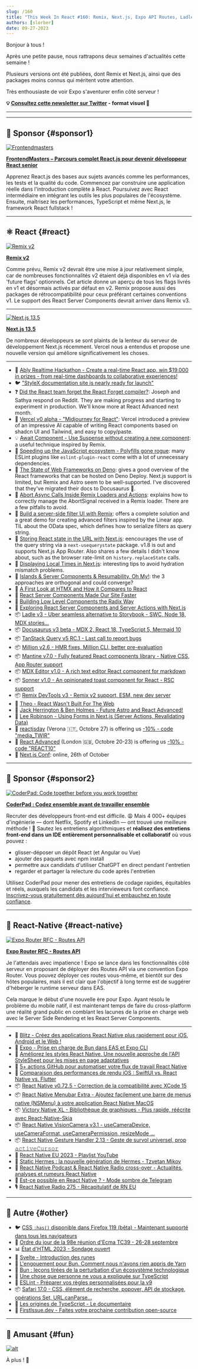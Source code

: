 ```yaml
---
slug: /160
title: "This Week In React #160: Remix, Next.js, Expo API Routes, Ladle, MDXEditor, Sonner, Docusaurus, AbortController, Query String, Menubar, VisionCamera, Victory Native XL, Bun, ESLint, TC39..."
authors: [slorber]
date: 09-27-2023
---
```


Bonjour à tous !

Après une petite pause, nous rattrapons deux semaines d'actualités cette semaine !

Plusieurs versions ont été publiées, dont Remix et Next.js, ainsi que des packages moins connus qui méritent votre attention.

Très enthousiaste de voir Expo s'aventurer enfin côté serveur !

<!-- truncate -->

**💡 [Consultez cette newsletter sur Twitter](https://slo.im/thread) - format visuel 🎨**

---


<Support />

---

## 💸 Sponsor {#sponsor1}

[![Frontendmasters](/emails/issues/158/frontendmasters.jpg)](https://frontendmasters.com/learn/react/?utm_source=newsletter&utm_medium=thisweekinreact&utm_campaign=reactpath)

**[FrontendMasters – Parcours complet React.js pour devenir développeur React senior](https://frontendmasters.com/learn/react/?utm_source=newsletter&utm_medium=thisweekinreact&utm_campaign=reactpath)**

Apprenez React.js des bases aux sujets avancés comme les performances, les tests et la qualité du code. Commencez par construire une application réelle dans l'introduction complète à React. Poursuivez avec React intermédiaire en intégrant les outils les plus populaires de l'écosystème. Ensuite, maîtrisez les performances, TypeScript et même Next.js, le framework React fullstack !

---

## ⚛️ React {#react}

[![Remix v2](/emails/issues/160/remix-v2.jpg)](https://remix.run/blog/remix-v2)

[**Remix v2**](https://remix.run/blog/remix-v2)

Comme prévu, Remix v2 devrait être une mise à jour relativement simple, car de nombreuses fonctionnalités v2 étaient déjà disponibles en v1 via des 'future flags' optionnels. Cet article donne un aperçu de tous les flags livrés en v1 et désormais activés par défaut en v2. Remix propose aussi des packages de rétrocompatibilité pour ceux préférant certaines conventions v1. Le support des React Server Components devrait arriver dans Remix v3.

---

[![Next.js 13.5](/emails/issues/160/next-13.5.jpg)](https://nextjs.org/blog/next-13-5)

[**Next.js 13.5**](https://nextjs.org/blog/next-13-5)

De nombreux développeurs se sont plaints de la lenteur du serveur de développement Next.js récemment. Vercel nous a entendus et propose une nouvelle version qui améliore significativement les choses.

---

- 💸 [Ably Realtime Hackathon - Create a real-time React app, win $19,000 in prizes - from real-time dashboards to collaborative experiences!](https://ably.devpost.com/?utm_campaign=23-hackathon&utm_source=thisweekinreact&utm_medium=referral)
- 🐦 ["StyleX documentation site is nearly ready for launch"](https://twitter.com/naman34/status/1703576411330810282)
- ❓ [Did the React team forget the React Forget compiler?](https://www.reddit.com/r/reactjs/comments/16nnh4z/did_the_react_team_forget_the_react_forget/): Joseph and Sathya respond on Reddit. They are making progress and starting to experiment in production. We'll know more at React Advanced next month.
- 👀 [Vercel v0 alpha - "Midjourney for React"](https://v0.dev/): Vercel introduced a preview of an impressive AI capable of writing React components based on shadcn UI and Tailwind, and easy to copy/paste.
- 💡 [Await Component - Use Suspense without creating a new component](https://buildui.com/recipes/await-component): a useful technique inspired by Remix.
- 📜 [Speeding up the JavaScript ecosystem - Polyfills gone rogue](https://marvinh.dev/blog/speeding-up-javascript-ecosystem-part-6/): many ESLint plugins like `eslint-plugin-react` come with a lot of unnecessary dependencies.
- 📜 [The State of Web Frameworks on Deno](https://deno.com/blog/web-frameworks-on-deno): gives a good overview of the React frameworks that can be hosted on Deno Deploy. Next.js support is limited, but Remix and Astro seem to be well-supported. I've discovered that they've migrated their docs to Docusaurus 🥲.
- 📜 [Abort Async Calls Inside Remix Loaders and Actions](https://sergiodxa.com/tutorials/abort-async-calls-inside-remix-loaders-and-actions): explains how to correctly manage the AbortSignal received in a Remix loader. There are a few pitfalls to avoid.
- 📜 [Build a server-side filter UI with Remix](https://www.jacobparis.com/content/remix-filter-bar): offers a complete solution and a great demo for creating advanced filters inspired by the Linear app. TIL about the OData spec, which defines how to serialize filters as query string.
- 📜 [Storing React state in the URL with Next.js](https://francoisbest.com/posts/2023/storing-react-state-in-the-url-with-nextjs): eencourages the use of the query string via a `next-usequerystate` package. v1.8 is out and supports Next.js App Router. Also shares a few details I didn't know about, such as the browser rate-limit on `history.replaceState` calls.
- 📜 [Displaying Local Times in Next.js](https://francoisbest.com/posts/2023/displaying-local-times-in-nextjs): interesting tips to avoid hydration mismatch problems.
- 📜 [Islands & Server Components & Resumability, Oh My!](https://dev.to/this-is-learning/islands-server-components-resumability-oh-my-319d): the 3 approaches are orthogonal and could converge?
- 📜 [A First Look at HTMX and How it Compares to React](https://www.builder.io/blog/htmx-vs-react)
- 📜 [React Server Components Made Our Site Faster](https://frigade.com/blog/bundle-size-reduction-with-rsc-and-frigade)
- 📜 [Building Low Level Components the Radix Way](https://alexkondov.com/building-low-level-components-the-radix-way/)
- 📜 [Exploring React Server Components and Server Actions with Next.js](https://www.antstack.com/blog/exploring-react-server-components-and-server-actions-with-next-js/)
- 📦 [Ladle v3 - Uber seamless alternative to Storybook - SWC, Node 18, MDX stories...](https://ladle.dev/blog/ladle-v3/)
- 📦 [Docusaurus v3 beta - MDX 2, React 18, TypeScript 5, Mermaid 10](https://github.com/facebook/docusaurus/discussions/9312)
- 📦 [TanStack Query v5 RC.1 - Last call to report bugs](https://github.com/TanStack/query/releases/tag/v5.0.0-rc.1)
- 📦 [Million v2.6 - HMR fixes, Million CLI, better pre-evaluation](https://github.com/aidenybai/million/releases/tag/v2.6.0)
- 📦 [Mantine v7.0 - Fully featured React components library - Native CSS, App Router support](https://mantine.dev/changelog/7-0-0/)
- 📦 [MDX Editor v1.0 - A rich text editor React component for markdown](https://github.com/mdx-editor/editor)
- 📦 [Sonner v1.0 - An opinionated toast component for React - RSC support](https://sonner.emilkowal.ski/)
- 📦 [Remix DevTools v3 - Remix v2 support, ESM, new dev server](https://github.com/Code-Forge-Net/Remix-Dev-Tools/releases/tag/v3.0.0)
- 🎥 [Theo - React Wasn't Built For The Web](https://www.youtube.com/watch?v=Y12sGu8-qFE&t=2s)
- 🎥 [Jack Herrington & Ben Holmes - Future Astro and React Advanced!](https://www.youtube.com/watch?v=sbiuZj2s5fs)
- 🎥 [Lee Robinson - Using Forms in Next.js (Server Actions, Revalidating Data)](https://www.youtube.com/watch?v=dDpZfOQBMaU)
- 👥 [reactjsday](https://2023.reactjsday.it/) (Verona 🇮🇹, Octobre 27) is offering us [\-10% - code "media_TWIR"](https://ti.to/grusp/reactjsday-2023/discount/media_TWIR)
- 👥 [React Advanced](https://reactadvanced.com/?utm_source=email&utm_medium=thisweekinreact) (London 🇬🇧, Octobre 20-23) is offering us [\-10% - code "REACT10"](https://ti.to/gitnation/react-advanced-london-2023/discount/REACT10)
- 👥 [Next.js Conf](https://nextjs.org/conf): online, 26th of October

<SubscribeFormEmbed placement="middle" />

---

## 💸 Sponsor {#sponsor2}

[![CoderPad: Code together before you work together](/emails/issues/154/coderpad.png)](https://coderpad.io/?utm_medium=3pmedia&utm_source=ThisWeekInReact&utm_campaign=23-Q3-3PMedia-ThisWeekInReact-ACQ-All-Global-Newsletter)

[**CoderPad : Codez ensemble avant de travailler ensemble**](https://coderpad.io/?utm_medium=3pmedia&utm_source=ThisWeekInReact&utm_campaign=23-Q3-3PMedia-ThisWeekInReact-ACQ-All-Global-Newsletter)

Recruter des développeurs front-end est difficile. 😩 Mais 4 000+ équipes d'ingénierie — dont Netflix, Spotify et LinkedIn — ont trouvé une meilleure méthode ! 🤠 Sautez les entretiens algorithmiques et **réalisez des entretiens front-end dans un IDE entièrement personnalisable et collaboratif** où vous pouvez :

- glisser-déposer un dépôt React (et Angular ou Vue)
- ajouter des paquets avec npm install
- permettre aux candidats d'utiliser ChatGPT en direct pendant l'entretien
- regarder et partager la relecture du code après l'entretien

Utilisez CoderPad pour mener des entretiens de codage rapides, équitables et réels, auxquels les candidats et les intervieweurs font confiance. [Inscrivez-vous gratuitement dès aujourd'hui et embauchez en toute confiance](https://coderpad.io/?utm_medium=3pmedia&utm_source=ThisWeekInReact&utm_campaign=23-Q3-3PMedia-ThisWeekInReact-ACQ-All-Global-Newsletter).

---

## 📱 React-Native {#react-native}

[![Expo Router RFC - Routes API](/emails/issues/160/expo-api-routes.jpg)](https://blog.expo.dev/rfc-api-routes-cce5a3b9f25d)

[**Expo Router RFC - Routes API**](https://blog.expo.dev/rfc-api-routes-cce5a3b9f25d)

Je l'attendais avec impatience ! Expo se lance dans les fonctionnalités côté serveur en proposant de déployer des Routes API via une convention Expo Router. Vous pouvez déployer ces routes vous-même, et bientôt sur des hôtes populaires, mais il est clair que l'objectif à long terme est de suggérer d'héberger le runtime serveur dans EAS.

Cela marque le début d'une nouvelle ère pour Expo. Ayant résolu le problème du mobile natif, il est maintenant temps de faire du cross-platform une réalité grand public en comblant les lacunes de la prise en charge web avec le Server Side Rendering et les React Server Components.

---

- 💸 [Blitz - Créez des applications React Native plus rapidement pour iOS, Android et le Web !](https://www.blitz-rn.com/)
- 👀 [Expo - Prise en charge de Bun dans EAS et Expo CLI](https://expo.dev/changelog/2023/09-25-eas-bun-support)
- 📜 [Améliorez les styles React Native. Une nouvelle approche de l'API StyleSheet pour les mises en page adaptatives](https://www.reactnativecrossroads.com/posts/level-up-react-native-styles)
- 📜 [5+ actions GitHub pour automatiser votre flux de travail React Native](https://elazizi.com/posts/5-github-actions-to-automate-your-react-native-workflow/)
- 📜 [Comparaison des performances de rendu iOS : SwiftUI vs. React Native vs. Flutter](https://blog.theodo.com/2023/09/ios-rendering-performance/)
- 📦 [React Native v0.72.5 - Correction de la compatibilité avec XCode 15](https://github.com/facebook/react-native/releases/tag/v0.72.5)
- 📦 [React Native Menubar Extra - Ajoutez facilement une barre de menus native (NSMenu) à votre application React Native MacOS](https://github.com/okwasniewski/react-native-menubar-extra)
- 📦 [Victory Native XL - Bibliothèque de graphiques - Plus rapide, réécrite avec React-Native-Skia](https://github.com/FormidableLabs/victory-native-xl)
- 📦 [React Native VisionCamera v3.1 - useCameraDevice, useCameraFormat, useCameraPermission, resizeMode ...](https://github.com/mrousavy/react-native-vision-camera/releases/tag/v3.1.0)
- 📦 [React Native Gesture Handler 2.13 - Geste de survol universel, prop 𝚊𝚌𝚝𝚒𝚟𝚎𝙲𝚞𝚛𝚜𝚘𝚛](https://github.com/software-mansion/react-native-gesture-handler/releases/tag/2.13.0)
- 🎥 [React Native EU 2023 - Playlist YouTube](https://www.youtube.com/playlist?list=PLZ3MwD-soTTEm5KtB2AoZuM7fiYRR69k8)
- 🎥 [Static Hermes : la nouvelle génération de Hermes - Tzvetan Mikov](https://www.youtube.com/watch?v=q-xKYA0EO-c)
- 🎥 [React Native Podcast & React Native Radio cross-over - Actualités, analyses et rumeurs React Native](https://www.youtube.com/watch?v=xc15HtMuMhs)
- 🎥 [Est-ce possible en React Native ? - Mode sombre de Telegram](https://www.youtube.com/watch?v=vKYEFpO06Tk)
- 🎙️ [React Native Radio 275 - Récapitulatif de RN EU](https://reactnativeradio.com/episodes/rnr-275-recapping-rn-eu)

---

## 🔀 Autre {#other}

- 🐦 [CSS `:has()` disponible dans Firefox 119 (bêta) - Maintenant supporté dans tous les navigateurs](https://twitter.com/sebastienlorber/status/1706976759269224724)
- 👀 [Ordre du jour de la 98e réunion d'Ecma TC39 - 26-28 septembre](https://github.com/tc39/agendas/blob/main/2023/09.md#agenda-for-the-98th-meeting-of-ecma-tc39)
- 📊 [État d'HTML 2023 - Sondage ouvert](https://survey.devographics.com/en-US/survey/state-of-html/2023)
- 📜 [Svelte - Introduction des runes](https://svelte.dev/blog/runes)
- 📜 [L'engouement pour Bun. Comment nous n'avons rien appris de Yarn](https://dev.to/thejaredwilcurt/bun-hype-how-we-learned-nothing-from-yarn-2n3j)
- 📜 [Bun : leçons tirées de la perturbation d'un écosystème technologique](https://blog.pragmaticengineer.com/bun-lessons-from-disrupting/)
- 📜 [Une chose que personne ne vous a expliquée sur TypeScript](https://redd.one/blog/one-thing-nobody-explained-to-you-about-typescript)
- 📜 [ESLint - Préparer vos règles personnalisées pour la v9](https://eslint.org/blog/2023/09/preparing-custom-rules-eslint-v9/)
- 📦 [Safari 17.0 - CSS, élément de recherche, popover, API de stockage, opérations Set, URL.canParse...](https://webkit.org/blog/14445/webkit-features-in-safari-17-0/)
- 🎥 [Les origines de TypeScript - Le documentaire](https://www.youtube.com/watch?v=U6s2pdxebSo)
- 🔗 [FirstIssue.dev - Faites votre prochaine contribution open-source](https://firstissue.dev/)

---

## 🤭 Amusant {#fun}

[![alt](/emails/issues/160/meme.jpg)](https://twitter.com/HODLFrance/status/1704507457555284348)

À plus ! 👋